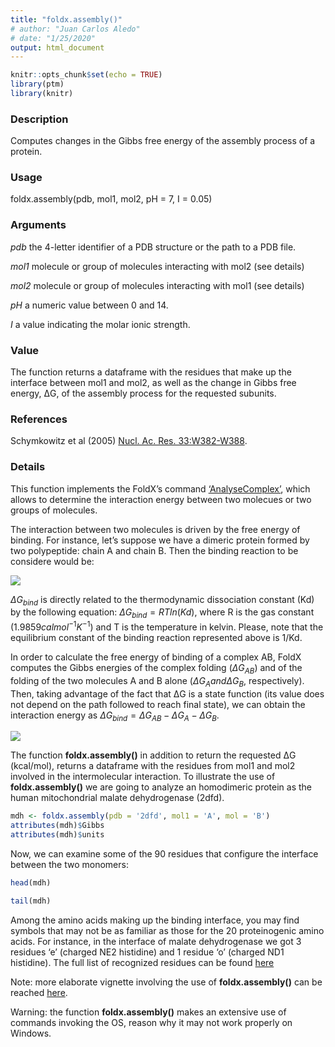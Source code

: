 ```yaml
---
title: "foldx.assembly()"
# author: "Juan Carlos Aledo"
# date: "1/25/2020"
output: html_document
---
```


```r
knitr::opts_chunk$set(echo = TRUE)
library(ptm)
library(knitr)
```

### Description
Computes changes in the Gibbs free energy of the assembly process of a protein.

### Usage
foldx.assembly(pdb, mol1, mol2, pH = 7, I = 0.05)

### Arguments
_pdb_	the 4-letter identifier of a PDB structure or the path to a PDB file.

_mol1_ molecule or group of molecules interacting with mol2 (see details)

_mol2_ molecule or group of molecules interacting with mol1 (see details)

_pH_ a numeric value between 0 and 14.

_I_ a value indicating the molar ionic strength.

### Value

The function returns a dataframe with the residues that make up the interface between mol1 and mol2, as well as the change in Gibbs free energy, ΔG, of the assembly process for the requested subunits.

### References
Schymkowitz et al (2005) [Nucl. Ac. Res. 33:W382-W388](https://www.ncbi.nlm.nih.gov/pubmed/15980494).

### Details

This function implements the FoldX's command ['AnalyseComplex'](http://foldxsuite.crg.eu/command/AnalyseComplex), which allows to determine the interaction energy between two molecues or two groups of molecules.

The interaction between two molecules is driven by the free energy of binding. For instance, let's suppose we have a dimeric protein formed by two polypeptide: chain A and chain B. Then the binding reaction to be considere would be:


![](./mdh_binding.png)


$ΔG_{bind}$ is directly related to the thermodynamic dissociation constant (Kd) by the following equation: $ΔG_{bind} = RT ln(Kd)$, where R is the gas constant ($1.9859 cal mol^{−1} K^{−1}$) and T is the temperature in kelvin. Please, note that the equilibrium constant of the binding reaction represented above is 1/Kd. 

In order to calculate the free energy of binding of a complex AB, FoldX computes the Gibbs energies of the complex folding ($ΔG_{AB}$) and of the folding of the two molecules A and B alone ($ΔG_A and ΔG_B$, respectively). Then, taking advantage of the fact that ΔG is a state function (its value does not depend on the path followed to reach final state), we can obtain the interaction energy as $ΔG_{bind} = ΔG_{AB} - ΔG_A - ΔG_B$.


![](./DGbind.png)


The function **foldx.assembly()** in addition to return the requested ΔG (kcal/mol), returns a dataframe with the residues from mol1 and mol2 involved in the intermolecular interaction. To illustrate the use of **foldx.assembly()** we are going to analyze an homodimeric protein as the human mitochondrial malate dehydrogenase (2dfd).  

```r
mdh <- foldx.assembly(pdb = '2dfd', mol1 = 'A', mol = 'B')
attributes(mdh)$Gibbs 
attributes(mdh)$units
```

Now, we can examine some of the 90 residues that configure the interface between the two monomers:

```r
head(mdh)
```


```r
tail(mdh)
```

Among the amino acids making up the binding interface, you may find symbols that may not be as familiar as those for the 20 proteinogenic amino acids. For instance, in the interface of malate dehydrogenase we got 3 residues 'e' (charged NE2 histidine) and 1 residue 'o' (charged ND1 histidine). The full list of recognized residues can be found [here](http://foldxsuite.crg.eu/allowed-residues)

Note: more elaborate vignette involving the use of **foldx.assembly()** can be reached [here](/GAPDH).

Warning: the function **foldx.assembly()** makes an extensive use of commands invoking the OS, reason why it may not work properly on Windows. 

